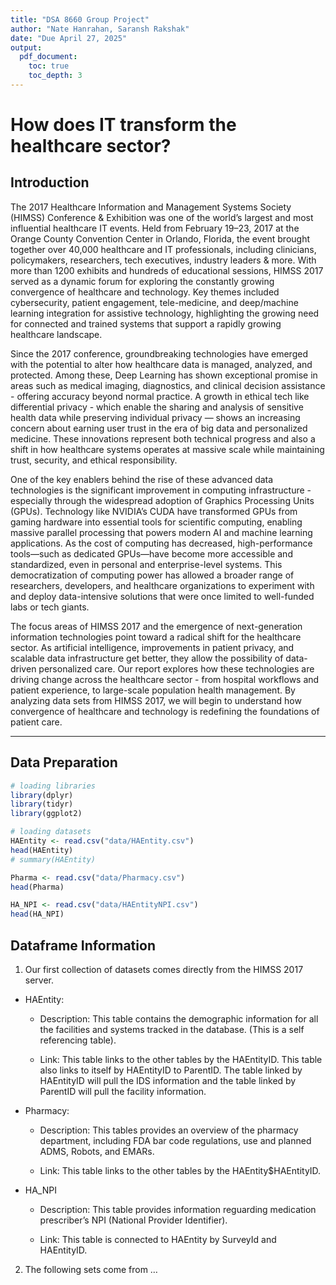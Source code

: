 ```yaml
---
title: "DSA 8660 Group Project"
author: "Nate Hanrahan, Saransh Rakshak"
date: "Due April 27, 2025"
output:
  pdf_document:
    toc: true
    toc_depth: 3
---
```


<!-- # TODO: add pic for titlepage  -->

# How does IT transform the healthcare sector?

## Introduction

  The 2017 Healthcare Information and Management Systems Society (HIMSS) Conference & Exhibition was one of the world’s largest and most influential healthcare IT events. Held from February 19–23, 2017 at the Orange County Convention Center in Orlando, Florida, the event brought together over 40,000 healthcare and IT professionals, including clinicians, policymakers, researchers, tech executives, industry leaders & more. With more than 1200 exhibits and hundreds of educational sessions, HIMSS 2017 served as a dynamic forum for exploring the constantly growing convergence of healthcare and technology. Key themes included cybersecurity, patient engagement, tele-medicine, and deep/machine learning integration for assistive technology, highlighting the growing need for connected and trained systems that support a rapidly growing healthcare landscape.

  Since the 2017 conference, groundbreaking technologies have emerged with the potential to alter how healthcare data is managed, analyzed, and protected. Among these, Deep Learning has shown exceptional promise in areas such as medical imaging, diagnostics, and clinical decision assistance - offering accuracy beyond normal practice. A growth in ethical tech like differential privacy - which enable the sharing and analysis of sensitive health data while preserving individual privacy — shows an increasing concern about earning user trust in the era of big data and personalized medicine. These innovations represent both technical progress and also a shift in how healthcare systems operates at massive scale while maintaining trust, security, and ethical responsibility.

  One of the key enablers behind the rise of these advanced data technologies is the significant improvement in computing infrastructure - especially through the widespread adoption of Graphics Processing Units (GPUs). Technology like NVIDIA's CUDA have transformed GPUs from gaming hardware into essential tools for scientific computing, enabling massive parallel processing that powers modern AI and machine learning applications. As the cost of computing has decreased, high-performance tools—such as dedicated GPUs—have become more accessible and standardized, even in personal and enterprise-level systems. This democratization of computing power has allowed a broader range of researchers, developers, and healthcare organizations to experiment with and deploy data-intensive solutions that were once limited to well-funded labs or tech giants.

  The focus areas of HIMSS 2017 and the emergence of next-generation information technologies point toward a radical shift for the healthcare sector. As artificial intelligence, improvements in patient privacy, and scalable data infrastructure get better, they allow the possibility of data-driven personalized care. Our report explores how these technologies are driving change across the healthcare sector - from hospital workflows and patient experience, to large-scale population health management. By analyzing data sets from HIMSS 2017, we will begin to understand how convergence of healthcare and technology is redefining the foundations of patient care.


<!-- TODO: Paragraph or two discussing what questions we want to answer specifically and why we chose them] -->




---
<!-- DATA LOAD & PREP -->

## Data Preparation

```r
# loading libraries
library(dplyr)
library(tidyr)
library(ggplot2)
```

```r
# loading datasets
HAEntity <- read.csv("data/HAEntity.csv")
head(HAEntity)
# summary(HAEntity)

Pharma <- read.csv("data/Pharmacy.csv")
head(Pharma)

HA_NPI <- read.csv("data/HAEntityNPI.csv")
head(HA_NPI)
```

## Dataframe Information

1. Our first collection of datasets comes directly from the HIMSS 2017 server. 

- HAEntity: 

    - Description: This table contains the demographic information for all the facilities and systems tracked in the database.  (This is a self referencing table).
    
    - Link: This table links to the other tables by the HAEntityID.  This table also links to itself by HAEntityID to ParentID.  The table linked by HAEntityID will pull the IDS information and the table linked by ParentID will pull the facility information.


- Pharmacy:

    - Description: This tables provides an overview of the pharmacy department, including FDA bar code regulations, use and planned ADMS, Robots, and EMARs.
    
    - Link: This table links to the other tables by the HAEntity$HAEntityID.
    
- HA_NPI

    - Description: This table provides information reguarding medication prescriber's NPI (National Provider Identifier). 
    
    - Link: This table is connected to HAEntity by SurveyId and HAEntityID.



<!-- TODO: Get second dataset from Medicare or somewhere linking NPI to doctor names and specialties -->

2. The following sets come from ...

```r

```















